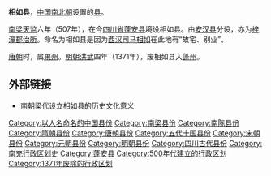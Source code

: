 '''相如县'''，[[中国|中国]][[南北朝|南北朝]]设置的[[县|县]]。

[[梁_(南朝)|南梁]][[天监|天监]]六年（507年），在今[[四川省|四川省]][[蓬安县|蓬安县]]境设相如县。由[[安汉县|安汉县]]分设，亦为[[梓潼郡|梓潼郡]][[治所|治所]]。命名为相如县是因为[[西汉|西汉]][[司马相如|司马相如]]在此地有“故宅、别业”。

[[唐朝|唐朝]]时，属[[果州|果州]]。[[明朝|明朝]][[洪武|洪武]]四年（1371年），废相如县入[[蓬州|蓬州]]。

== 外部链接 ==

*[https://web.archive.org/web/20160304100121/http://www.pengan.gov.cn/Item/4323.aspx 南朝梁代设立相如县的历史文化意义]

{{四川行政区划小作品}}
{{DEFAULTSORT:X}}
[[Category:以人名命名的中国县份|Category:以人名命名的中国县份]]
[[Category:南梁县份|Category:南梁县份]]
[[Category:南陈县份|Category:南陈县份]]
[[Category:隋朝县份|Category:隋朝县份]]
[[Category:唐朝县份|Category:唐朝县份]]
[[Category:五代十国县份|Category:五代十国县份]]
[[Category:宋朝县份|Category:宋朝县份]]
[[Category:元朝县份|Category:元朝县份]]
[[Category:明朝县份|Category:明朝县份]]
[[Category:四川古代县份|Category:四川古代县份]]
[[Category:南充行政区划史|Category:南充行政区划史]]
[[Category:蓬安县|Category:蓬安县]]
[[Category:500年代建立的行政区划|Category:500年代建立的行政区划]]
[[Category:1371年废除的行政区划|Category:1371年废除的行政区划]]